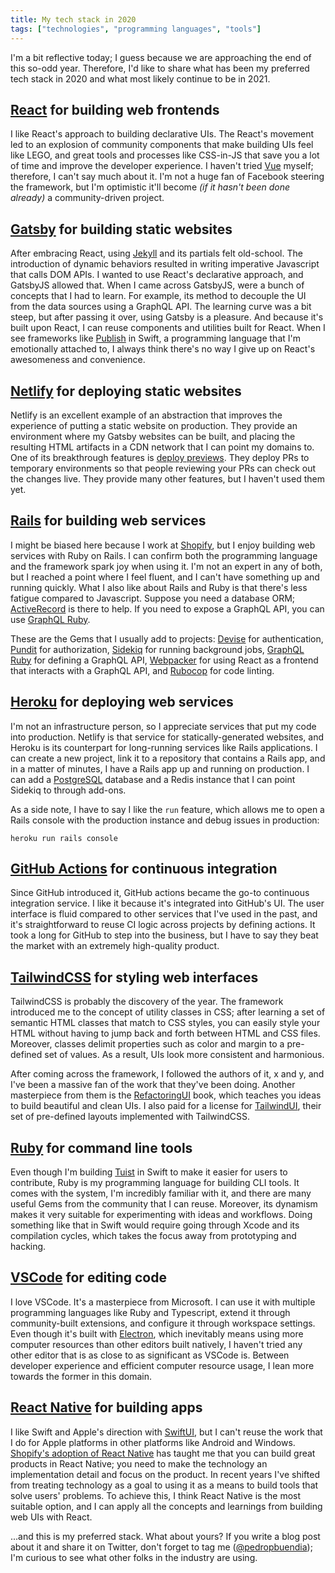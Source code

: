 ```yaml
---
title: My tech stack in 2020
tags: ["technologies", "programming languages", "tools"]
---
```


I'm a bit reflective today;
I guess because we are approaching the end of this so-odd year.
Therefore,
I'd like to share what has been my preferred tech stack in 2020 and what most likely continue to be in 2021.

## [React](https://reactjs.org) for building web frontends

I like React's approach to building declarative UIs.
The React's movement led to an explosion of community components that make building UIs feel like LEGO,
and great tools and processes like CSS-in-JS that save you a lot of time and improve the developer experience.
I haven't tried [Vue](https://vuejs.org) myself;
therefore,
I can't say much about it.
I'm not a huge fan of Facebook steering the framework,
but I'm optimistic it'll become _(if it hasn't been done already)_ a community-driven project.

## [Gatsby](https://www.gatsbyjs.com) for building static websites

After embracing React,
using [Jekyll](https://jekyllrb.com) and its partials felt old-school.
The introduction of dynamic behaviors resulted in writing imperative Javascript that calls DOM APIs.
I wanted to use React's declarative approach,
and GatsbyJS allowed that.
When I came across GatsbyJS,
were a bunch of concepts that I had to learn.
For example, its method to decouple the UI from the data sources using a GraphQL API.
The learning curve was a bit steep,
but after passing it over,
using Gatsby is a pleasure.
And because it's built upon React,
I can reuse components and utilities built for React.
When I see frameworks like [Publish](https://github.com/JohnSundell/Publish) in Swift,
a programming language that I'm emotionally attached to,
I always think there's no way I give up on React's awesomeness and convenience.

## [Netlify](https://netlify.com) for deploying static websites

Netlify is an excellent example of an abstraction that improves the experience of putting a static website on production.
They provide an environment where my Gatsby websites can be built,
and placing the resulting HTML artifacts in a CDN network that I can point my domains to.
One of its breakthrough features is [deploy previews](https://www.netlify.com/tags/deploy-previews/).
They deploy PRs to temporary environments so that people reviewing your PRs can check out the changes live.
They provide many other features,
but I haven't used them yet.

## [Rails](https://rubyonrails.org) for building web services

I might be biased here because I work at [Shopify](https://shopify.com),
but I enjoy building web services with Ruby on Rails.
I can confirm both the programming language and the framework spark joy when using it.
I'm not an expert in any of both,
but I reached a point where I feel fluent,
and I can't have something up and running quickly.
What I also like about Rails and Ruby is that there's less fatigue compared to Javascript.
Suppose you need a database ORM;
[ActiveRecord](https://guides.rubyonrails.org/active_record_basics.html) is there to help.
If you need to expose a GraphQL API, you can use [GraphQL Ruby](https://graphql-ruby.org).

These are the Gems that I usually add to projects:
[Devise](https://github.com/heartcombo/devise) for authentication,
[Pundit](https://github.com/varvet/pundit) for authorization,
[Sidekiq](https://sidekiq.org) for running background jobs,
[GraphQL Ruby](https://graphql-ruby.org) for defining a GraphQL API,
[Webpacker](https://github.com/rails/webpacker) for using React as a frontend that interacts with a GraphQL API,
and [Rubocop](https://github.com/rubocop-hq/rubocop) for code linting.

## [Heroku](https://heroku.com) for deploying web services

I'm not an infrastructure person, so I appreciate services that put my code into production.
Netlify is that service for statically-generated websites,
and Heroku is its counterpart for long-running services like Rails applications.
I can create a new project,
link it to a repository that contains a Rails app,
and in a matter of minutes,
I have a Rails app up and running on production.
I can add a [PostgreSQL](https://postgresql.org) database and a Redis instance that I can point Sidekiq to through add-ons.

As a side note,
I have to say I like the `run` feature,
which allows me to open a Rails console with the production instance and debug issues in production:

```
heroku run rails console
```

## [GitHub Actions](https://github.com/features/actions) for continuous integration

Since GitHub introduced it,
GitHub actions became the go-to continuous integration service.
I like it because it's integrated into GitHub's UI.
The user interface is fluid compared to other services that I've used in the past,
and it's straightforward to reuse CI logic across projects by defining actions.
It took a long for GitHub to step into the business,
but I have to say they beat the market with an extremely high-quality product.

## [TailwindCSS](https://tailwindcss.com) for styling web interfaces

TailwindCSS is probably the discovery of the year.
The framework introduced me to the concept of utility classes in CSS;
after learning a set of semantic HTML classes that match to CSS styles,
you can easily style your HTML without having to jump back and forth between HTML and CSS files.
Moreover, classes delimit properties such as color and margin to a pre-defined set of values.
As a result, UIs look more consistent and harmonious.

After coming across the framework,
I followed the authors of it,
x and y,
and I've been a massive fan of the work that they've been doing.
Another masterpiece from them is the [RefactoringUI](http://tailwindcss.com) book,
which teaches you ideas to build beautiful and clean UIs.
I also paid for a license for [TailwindUI](https://tailwindui.com/components),
their set of pre-defined layouts implemented with TailwindCSS.

## [Ruby](https://www.ruby-lang.org/en/) for command line tools

Even though I'm building [Tuist](https://tuist.io) in Swift to make it easier for users to contribute,
Ruby is my programming language for building CLI tools.
It comes with the system,
I'm incredibly familiar with it,
and there are many useful Gems from the community that I can reuse.
Moreover,
its dynamism makes it very suitable for experimenting with ideas and workflows.
Doing something like that in Swift would require going through Xcode and its compilation cycles,
which takes the focus away from prototyping and hacking.

## [VSCode](https://code.visualstudio.com) for editing code

I love VSCode. It's a masterpiece from Microsoft. I can use it with multiple programming languages like Ruby and Typescript, extend it through community-built extensions, and configure it through workspace settings. Even though it's built with [Electron](https://electronjs.org), which inevitably means using more computer resources than other editors built natively, I haven't tried any other editor that is as close to as significant as VSCode is. Between developer experience and efficient computer resource usage, I lean more towards the former in this domain.

## [React Native](https://reactnative.dev) for building apps

I like Swift and Apple's direction with [SwiftUI](https://developer.apple.com/xcode/swiftui/),
but I can't reuse the work that I do for Apple platforms in other platforms like Android and Windows.
[Shopify's adoption of React Native](https://shopify.engineering/react-native-future-mobile-shopify) has taught me that you can build great products in React Native;
you need to make the technology an implementation detail and focus on the product.
In recent years I've shifted from treating technology as a goal to using it as a means to build tools that solve users' problems.
To achieve this,
I think React Native is the most suitable option,
and I can apply all the concepts and learnings from building web UIs with React.

...and this is my preferred stack.
What about yours?
If you write a blog post about it and share it on Twitter,
don't forget to tag me ([@pedropbuendia](https://twitter.com/pedropbuendia));
I'm curious to see what other folks in the industry are using.

